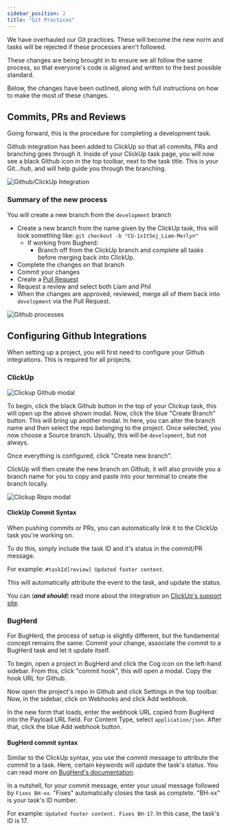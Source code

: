 ```yaml
---
sidebar_position: 2
title: "Git Practices"
---
```


We have overhauled our Git practices. These will become the new norm and tasks will be rejected if these processes aren't followed.

These changes are being brought in to ensure we all follow the same process, so that everyone's code is aligned and written to the best possible standard.

Below, the changes have been outlined, along with full instructions on how to make the most of these changes.

## Commits, PRs and Reviews

Going forward, this is the procedure for completing a development task.

Github integration has been added to ClickUp so that all commits, PRs and branching goes through it.
Inside of your ClickUp task page, you will now see a black Github icon in the top toolbar, next to the task title. This is your Git&hellip;*hub*, and will help guide you through the branching.

![Github/ClickUp Integration](/img/git-practices/github-integration.png)

### Summary of the new process

You will create a new branch from the `development` branch

* Create a new branch from the name given by the ClickUp task, this will look something like: `git checkout -b "CU-1x1t5ej_Liam-Merlyn"`
  * If working from Bugherd:
    * Branch off from the ClickUp branch and complete all tasks before merging back into ClickUp.
* Complete the changes on that branch
* Commit your changes
* Create a [Pull Request](https://docs.github.com/en/pull-requests/collaborating-with-pull-requests/proposing-changes-to-your-work-with-pull-requests/creating-a-pull-request)
* Request a review and select both Liam and Phil
* When the changes are approved, reviewed, merge all of them back into `development` via the Pull Request.

![Github processes](/img/git-practices/github-process.svg)

## Configuring Github Integrations

When setting up a project, you will first need to configure your Github integrations. This is required for all projects.

### ClickUp

![Clickup Github modal](/img/git-practices/clickup-modal.png)

To begin, click the black Github button in the top of your Clickup task, this will open up the above shown modal.
Now, click the blue "Create Branch" button. This will bring up another modal. In here, you can alter the branch name and then select the repo belonging to the project. Once selected, you now choose a Source branch. Usually, this will be `development`, but not always.

Once everything is configured, click "Create new branch".

ClickUp will then create the new branch on Github, it will also provide you a branch name for you to copy and paste into your terminal to create the branch locally.

![Clickup Repo modal](/img/git-practices/clickup-branch.png)

#### ClickUp Commit Syntax

When pushing commits or PRs, you can automatically link it to the ClickUp task you're working on.

To do this, simply include the task ID and it's status in the commit/PR message.

For example: `#taskId[review] Updated footer content`.

This will automatically attribute the event to the task, and update the status.

You can (**_and should_**) read more about the integration on [ClickUp's support site](https://help.clickup.com/hc/en-us/articles/6305771568791-GitHub-integration#automatically-associating-github-activity-in-clickup-).

### BugHerd

For BugHerd, the process of setup is slightly different, but the fundamental concept remains the same: Commit your change, associate the commit to a BugHerd task and let it update itself.

To begin, open a project in BugHerd and click the Cog icon on the left-hand sidebar. From this, click "commit hook", this will open a modal. Copy the hook URL for Github.

Now open the project's repo in Github and click Settings in the top toolbar. Now, in the sidebar, click on Webhooks and click Add webhook.

In the new form that loads, enter the webhook URL copied from BugHerd into the Payload URL field. For Content Type, select `application/json`. After that, click the blue Add webhook button.

#### BugHerd commit syntax

Similar to the ClickUp syntax, you use the commit message to attribute the commit to a task. Here, certain keywords will update the task's status. You can read more on [BugHerd's documentation](https://bugherd.elevio.help/en/articles/33869).

In a nutshell, for your commit message, enter your usual message followed by `Fixes BH-xx`. "Fixes" automatically closes the task as complete. "BH-xx" is your task's ID number.

For example: `Updated footer content. Fixes BH-17`. In this case, the task's ID is 17.